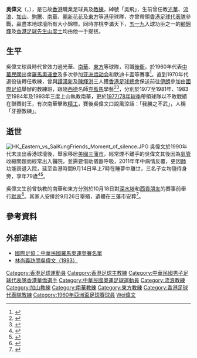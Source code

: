 {{MedalTableTop}}
{{MedalSport|男子[[足球|足球]]}}
{{MedalCountry|{{ROC}}}}
{{MedalCompetition|[[亞足聯亞洲盃|亞足聯亞洲盃]]}}
{{MedalBronze|[[1960年亞足聯亞洲盃|1960年 韓國]]|足球}}
{{MedalBottom}}
'''吳偉文'''（{{lang-en|'''Ng Wai Man'''}}，{{bd|1932年|11月30日|2011年|9月14日|catIdx=Wu吳偉文}}），是已故[[香港|香港]]職業足球員及[[教練|教練]]，綽號「吳飛」，生前曾任教[[光華體育會|光華]]、[[香港流浪足球會|流浪]]、[[加山|加山]]、[[宏輝駒騰|駒騰]]、[[南華足球隊|南華]]、[[花花足球會|麗新花花]]及[[東方足球隊|東方]]等[[香港甲組足球聯賽|港甲]]球隊，亦曾帶領[[香港足球代表隊|香港足球代表隊]]參戰，贏盡本地球壇所有大小錦標。同時亦桃李滿天下，[[五一九事件|五一九]]入球功臣之一的[[顧錦輝|顧錦輝]]及[[香港足球先生|香港足球先生]][[山度士_(足球運動員)|山度士]]均由他一手提拔。

==生平==
吳偉文球員時代曾效力過光華、[[南華足球隊|南華]]、[[東方足球隊|東方]]等球隊，司職[[後衛_(足球)|後衞]]，於1960年代表[[中華台北足球代表隊|中華民國]]出席[[1960年夏季奧林匹克運動會|羅馬奧運會]]及多次參加[[亚洲运动会|亚洲运动会]]和默迪卡盃等賽事<ref>{{cite news |language=zh-hk |url=http://www.hkdailynews.com.hk/sports.php?id=181287 |title=吳偉民氣管衰退三藩市病逝 |publisher=[[新報_(香港)|新報]] |date=2011-09-15 |accessdate=2011-09-15 }}{{dead link|date=2017年12月 |bot=InternetArchiveBot |fix-attempted=yes }}</ref>。直到1970年代退役後轉任教練，曾與[[譚漢新|譚漢新]]及[[陳輝洪|陳輝洪]]三人獲[[香港足球總會|香港足球總會]]保送前往[[伊朗|伊朗]]參加由[[國際足協|國際足協]]舉辦的教練班，跟隨[[西德|西德]]名師[[德特马·克拉默|克藍馬]]學藝<ref>{{cite news |language=zh-hk |url=http://news.singtao.ca/toronto/2011-09-15/hongkong1316076646d3423897.html |title=首批隨德帥學法港教頭 |publisher=[[星島日報|星島日報]] |date=2011-09-15 |accessdate=2011-09-16 |archive-url=https://web.archive.org/web/20110926182824/http://news.singtao.ca/toronto/2011-09-15/hongkong1316076646d3423897.html |archive-date=2011-09-26 |dead-url=yes }}</ref><ref>{{cite news |language=zh-hk |url=http://the-sun.on.cc/cnt/sport/20110915/00514_002.html |title=牙擦教練吳偉文與世長辭 |publisher=[[太陽報_(香港)|太陽報]] |date=2011-09-15 |accessdate=2011-09-15 |archive-date=2016-03-05 |archive-url=https://web.archive.org/web/20160305065955/http://the-sun.on.cc/cnt/sport/20110915/00514_002.html |dead-url=no }}</ref>，分別於1977至1981年、1983至1984年及1993年三度上山執教南華，更於[[1977年－78年香港甲組足球聯賽|1977/78年球季]]帶領球隊以不敗戰績在聯賽封王，有次南華擊敗[[精工體育會|精工]]，賽後吳偉文口說風涼話：「我勝之不武」，人稱「牙擦教練」。

==逝世==
[[File:HK_Eastern_vs_SaiKungFriends_Moment_of_silence.JPG|thumb]]
吳偉文於1990年代末淡出香港球壇後，舉家移居[[美國|美國]][[三藩市|三藩市]]，經常煙不離手的吳偉文其後因為[[氣管|氣管]]收縮問題而經常出入醫院，並需要借助儀器呼吸，2011年年中病情反覆，更因[[肺|肺]]功能衰退入院，延至香港時間9月14日早上7時在睡夢中離世，三名子女均隨侍身旁，享年79歲<ref>{{cite news |language=zh-hk |url=http://hk.apple.nextmedia.com/template/apple/art_main.php?iss_id=20110915&sec_id=25391&subsec_id=25392&art_id=15614822 |title=牙擦名帥吳偉文病逝 |publisher=[[蘋果日報|蘋果日報]] |date=2011-09-15 |accessdate=2011-09-15 |archive-date=2012-01-24 |archive-url=https://web.archive.org/web/20120124151429/http://hk.apple.nextmedia.com/template/apple/art_main.php?iss_id=20110915&sec_id=25391&subsec_id=25392&art_id=15614822 |dead-url=no }}</ref><ref>{{cite news |language=zh-hk |url=http://news.sina.com.hk/news/2/1/1/2436016/1.html |title=「牙擦教練」吳偉文病逝 |publisher=[[新浪|新浪]] |date=2011-09-15 |accessdate=2011-09-15 }}{{dead link|date=2017年12月 |bot=InternetArchiveBot |fix-attempted=yes }}</ref>。

吳偉文生前曾執教的南華和東方分別於10月18日對[[深水埗體育會足球隊|深水埗]]和[[西貢朋友足球會|西貢朋友]]的賽事前舉行[[默哀|默哀]]<ref>{{cite news |language=zh-hk |url=http://hk.apple.nextmedia.com/template/apple/art_main.php?iss_id=20110916&sec_id=25391&subsec_id=25392&art_id=15618083 |title=本地球圈齊悼念吳飛 |publisher=[[蘋果日報|蘋果日報]] |date=2011-09-16 |accessdate=2011-09-16}}</ref>。其家人安排於9月26日舉殯，遺體在三藩市安葬<ref>{{cite news |language=zh-hk |url=http://hk.apple.nextmedia.com/template/apple/art_main.php?iss_id=20110917&sec_id=25391&subsec_id=25392&art_id=15621342 |title=吳偉文本月尾在美舉殯 |publisher=[[蘋果日報|蘋果日報]] |date=2011-09-17 |accessdate=2011-09-17}}</ref>。

==參考資料==
{{reflist}}

==外部連結==
* [http://www.fifa.com/tournaments/archive/tournament=512/edition=197075/teams/team=1889782.html 國際足協：中華民國羅馬奧運參賽名單]{{Wayback|url=http://www.fifa.com/tournaments/archive/tournament=512/edition=197075/teams/team=1889782.html |date=20110623021715 }}
* [http://www.whatsontv.co.uk/video/youtube/search/%E4%B1%BD%E9%AD%9A%E4%BF%A1%E7%AE%B1/video/vw4ukBCyIWY&feature=youtube_gdata_player 林尚義訪問吳偉文（1993）]{{dead link|date=2017年12月 |bot=InternetArchiveBot |fix-attempted=yes }}

{{1960年夏季奧林匹克運動會足球比賽中華民國參賽名單}}
{{1960年亞洲盃足球賽中華民國參賽名單}}

{{DEFAULTSORT:Ng Wai Man}}  
[[Category:香港足球運動員|Category:香港足球運動員]]
[[Category:香港足球主教練|Category:香港足球主教練]]
[[Category:中華民國男子足球代表隊香港華僑選手|Category:中華民國男子足球代表隊香港華僑選手]]
[[Category:中華民國奧運足球運動員|Category:中華民國奧運足球運動員]]
[[Category:流浪教練|Category:流浪教練]]
[[Category:加山教練|Category:加山教練]]
[[Category:南華教練|Category:南華教練]]
[[Category:東方教練|Category:東方教練]]
[[Category:香港足球代表隊教練|Category:香港足球代表隊教練]]
[[Category:1960年亞洲盃足球賽球員|Category:1960年亞洲盃足球賽球員]]
[[Category:吳姓|Wei偉文]]